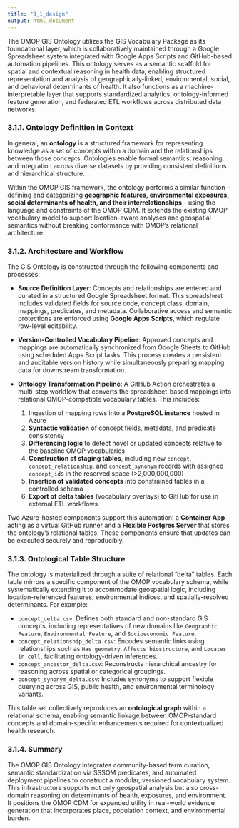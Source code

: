 ```yaml
---
title: "3_1_design"
output: html_document
---
```


The OMOP GIS Ontology utilizes the GIS Vocabulary Package as its foundational layer, which is collaboratively maintained through a Google Spreadsheet system integrated with Google Apps Scripts and GitHub-based automation pipelines. This ontology serves as a semantic scaffold for spatial and contextual reasoning in health data, enabling structured representation and analysis of geographically-linked, environmental, social, and behavioral determinants of health. It also functions as a machine-interpretable layer that supports standardized analytics, ontology-informed feature generation, and federated ETL workflows across distributed data networks.

### 3.1.1. Ontology Definition in Context

In general, an **ontology** is a structured framework for representing knowledge as a set of concepts within a domain and the relationships between those concepts. Ontologies enable formal semantics, reasoning, and integration across diverse datasets by providing consistent definitions and hierarchical structure.

Within the OMOP GIS framework, the ontology performs a similar function - defining and categorizing **geographic features, environmental exposures, social determinants of health, and their interrelationships** - using the language and constraints of the OMOP CDM. It extends the existing OMOP vocabulary model to support location-aware analyses and geospatial semantics without breaking conformance with OMOP's relational architecture.

### 3.1.2. Architecture and Workflow

The GIS Ontology is constructed through the following components and processes:

- **Source Definition Layer**: Concepts and relationships are entered and curated in a structured Google Spreadsheet format. This spreadsheet includes validated fields for source code, concept class, domain, mappings, predicates, and metadata. Collaborative access and semantic protections are enforced using **Google Apps Scripts**, which regulate row-level editability.

- **Version-Controlled Vocabulary Pipeline**: Approved concepts and mappings are automatically synchronized from Google Sheets to GitHub using scheduled Apps Script tasks. This process creates a persistent and auditable version history while simultaneously preparing mapping data for downstream transformation.

- **Ontology Transformation Pipeline**: A GitHub Action orchestrates a multi-step workflow that converts the spreadsheet-based mappings into relational OMOP-compatible vocabulary tables. This includes:
  1. Ingestion of mapping rows into a **PostgreSQL instance** hosted in Azure
  2. **Syntactic validation** of concept fields, metadata, and predicate consistency
  3. **Differencing logic** to detect novel or updated concepts relative to the baseline OMOP vocabularies
  4. **Construction of staging tables**, including new `concept`, `concept_relationship`, and `concept_synonym` records with assigned `concept_id`s in the reserved space (>2,000,000,000)
  5. **Insertion of validated concepts** into constrained tables in a controlled schema
  6. **Export of delta tables** (vocabulary overlays) to GitHub for use in external ETL workflows

Two Azure-hosted components support this automation: a **Container App** acting as a virtual GitHub runner and a **Flexible Postgres Server** that stores the ontology's relational tables. These components ensure that updates can be executed securely and reproducibly.

### 3.1.3. Ontological Table Structure

The ontology is materialized through a suite of relational "delta" tables. Each table mirrors a specific component of the OMOP vocabulary schema, while systematically extending it to accommodate geospatial logic, including location-referenced features, environmental indices, and spatially-resolved determinants. For example:

- `concept_delta.csv`: Defines both standard and non-standard GIS concepts, including representatives of new domains like `Geographic Feature`, `Environmental Feature`, and `Socioeconomic Feature`.
- `concept_relationship_delta.csv`: Encodes semantic links using relationships such as `Has geometry`, `Affects biostructure`, and `Locates in cell`, facilitating ontology-driven inferences.
- `concept_ancestor_delta.csv`: Reconstructs hierarchical ancestry for reasoning across spatial or categorical groupings.
- `concept_synonym_delta.csv`: Includes synonyms to support flexible querying across GIS, public health, and environmental terminology variants.

This table set collectively reproduces an **ontological graph** within a relational schema, enabling semantic linkage between OMOP-standard concepts and domain-specific enhancements required for contextualized health research.

### 3.1.4. Summary

The OMOP GIS Ontology integrates community-based term curation, semantic standardization via SSSOM predicates, and automated deployment pipelines to construct a modular, versioned vocabulary system. This infrastructure supports not only geospatial analysis but also cross-domain reasoning on determinants of health, exposures, and environment. It positions the OMOP CDM for expanded utility in real-world evidence generation that incorporates place, population context, and environmental burden.
